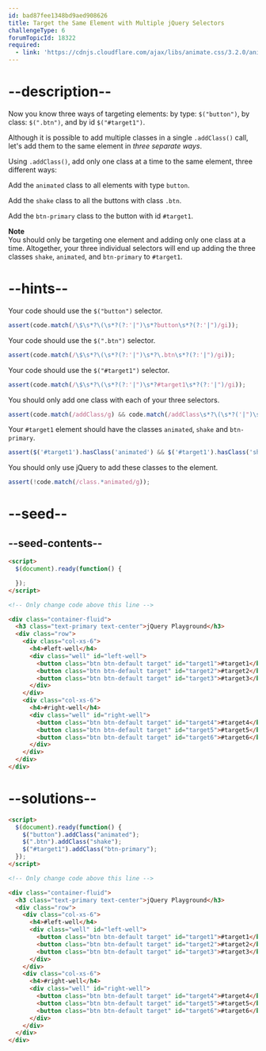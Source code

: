 ```yaml
---
id: bad87fee1348bd9aed908626
title: Target the Same Element with Multiple jQuery Selectors
challengeType: 6
forumTopicId: 18322
required:
  - link: 'https://cdnjs.cloudflare.com/ajax/libs/animate.css/3.2.0/animate.css'
---
```


# --description--

Now you know three ways of targeting elements: by type: `$("button")`, by class: `$(".btn")`, and by id `$("#target1")`.

Although it is possible to add multiple classes in a single `.addClass()` call, let's add them to the same element in *three separate ways*.

Using `.addClass()`, add only one class at a time to the same element, three different ways:

Add the `animated` class to all elements with type `button`.

Add the `shake` class to all the buttons with class `.btn`.

Add the `btn-primary` class to the button with id `#target1`.

**Note**  
You should only be targeting one element and adding only one class at a time. Altogether, your three individual selectors will end up adding the three classes `shake`, `animated`, and `btn-primary` to `#target1`.

# --hints--

Your code should use the `$("button")` selector.

```js
assert(code.match(/\$\s*?\(\s*?(?:'|")\s*?button\s*?(?:'|")/gi));
```

Your code should use the `$(".btn")` selector.

```js
assert(code.match(/\$\s*?\(\s*?(?:'|")\s*?\.btn\s*?(?:'|")/gi));
```

Your code should use the `$("#target1")` selector.

```js
assert(code.match(/\$\s*?\(\s*?(?:'|")\s*?#target1\s*?(?:'|")/gi));
```

You should only add one class with each of your three selectors.

```js
assert(code.match(/addClass/g) && code.match(/addClass\s*?\(\s*?('|")\s*?[\w-]+\s*?\1\s*?\)/g).length > 2);
```

Your `#target1` element should have the classes `animated`‚ `shake` and `btn-primary`.

```js
assert($('#target1').hasClass('animated') && $('#target1').hasClass('shake') && $('#target1').hasClass('btn-primary'));
```

You should only use jQuery to add these classes to the element.

```js
assert(!code.match(/class.*animated/g));
```

# --seed--

## --seed-contents--

```html
<script>
  $(document).ready(function() {

  });
</script>

<!-- Only change code above this line -->

<div class="container-fluid">
  <h3 class="text-primary text-center">jQuery Playground</h3>
  <div class="row">
    <div class="col-xs-6">
      <h4>#left-well</h4>
      <div class="well" id="left-well">
        <button class="btn btn-default target" id="target1">#target1</button>
        <button class="btn btn-default target" id="target2">#target2</button>
        <button class="btn btn-default target" id="target3">#target3</button>
      </div>
    </div>
    <div class="col-xs-6">
      <h4>#right-well</h4>
      <div class="well" id="right-well">
        <button class="btn btn-default target" id="target4">#target4</button>
        <button class="btn btn-default target" id="target5">#target5</button>
        <button class="btn btn-default target" id="target6">#target6</button>
      </div>
    </div>
  </div>
</div>
```

# --solutions--

```html
<script>
  $(document).ready(function() {
    $("button").addClass("animated");
    $(".btn").addClass("shake");
    $("#target1").addClass("btn-primary");
  });
</script>

<!-- Only change code above this line -->

<div class="container-fluid">
  <h3 class="text-primary text-center">jQuery Playground</h3>
  <div class="row">
    <div class="col-xs-6">
      <h4>#left-well</h4>
      <div class="well" id="left-well">
        <button class="btn btn-default target" id="target1">#target1</button>
        <button class="btn btn-default target" id="target2">#target2</button>
        <button class="btn btn-default target" id="target3">#target3</button>
      </div>
    </div>
    <div class="col-xs-6">
      <h4>#right-well</h4>
      <div class="well" id="right-well">
        <button class="btn btn-default target" id="target4">#target4</button>
        <button class="btn btn-default target" id="target5">#target5</button>
        <button class="btn btn-default target" id="target6">#target6</button>
      </div>
    </div>
  </div>
</div>
```
